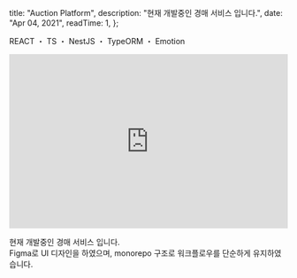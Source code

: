 
  title: "Auction Platform",
  description: "현재 개발중인 경매 서비스 입니다.",
  date: "Apr 04, 2021",
  readTime: 1,
};


<p style={{ textAlign: "center", fontFamily: "Rajdhani" }}>
  REACT ・ TS ・ NestJS ・ TypeORM ・ Emotion
</p>

<div
  style={{
    marginTop: "2.625rem",
    textAlign: "center",
  }}
>
  <a
    href="https://github.com/o-henry/popup-store"
    target="_blank"
    style={{ fontFamily: "Rajdhani" }}
  >
    <Github style={{ fontSize: "20px" }} />
  </a>
</div>

<div style={{ paddingTop: "2rem" }}>
  <iframe
    width="100%"
    height="315"
    src="https://www.youtube.com/embed/tvFPEwrtKao"
    title="YouTube video player"
    frameBorder="0"
    allow="accelerometer; autoplay; clipboard-write; encrypted-media; gyroscope; picture-in-picture"
    allowFullScreen
  ></iframe>
</div>

<p
  style={{
    paddingTop: "2rem",
    fontFamily: "seoulNamsanL",
    fontSize: "1.125rem",
  }}
>
  현재 개발중인 경매 서비스 입니다.
  <br />
  Figma로 UI 디자인을 하였으며, monorepo 구조로 워크플로우를 단순하게
  유지하였습니다.
  <br />
  <br />
</p>
